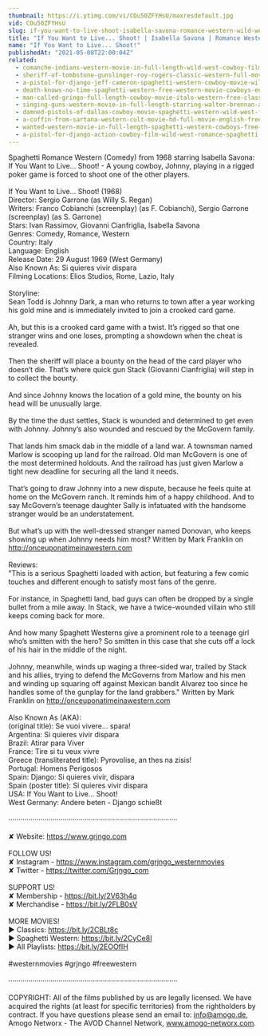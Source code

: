 ```yaml
---
thumbnail: https://i.ytimg.com/vi/COu50ZFYHsU/maxresdefault.jpg
vid: COu50ZFYHsU
slug: if-you-want-to-live-shoot-isabella-savona-romance-western-wild-west-spaghetti-western
title: "If You Want to Live... Shoot! | Isabella Savona | Romance Western | Wild West | Spaghetti Western"
name: "If You Want to Live... Shoot!"
publishedAt: "2021-05-08T22:00:04Z"
related:
  - comanche-indians-western-movie-in-full-length-wild-west-cowboy-film
  - sheriff-of-tombstone-gunslinger-roy-rogers-classic-western-full-movie-english
  - a-pistol-for-django-jeff-cameron-spaghetti-western-cowboy-movie-wild-west-english
  - death-knows-no-time-spaghetti-western-free-western-movie-cowboys-english
  - man-called-gringo-full-length-cowboy-movie-italo-western-free-classic-movie
  - singing-guns-western-movie-in-full-length-starring-walter-brennan-action-film-free-movie
  - damned-pistols-of-dallas-cowboy-movie-spaghetti-western-wild-west-free-full-western-movie
  - a-coffin-from-sartana-western-cult-movie-hd-full-movie-english-free-cowboy-film
  - wanted-western-movie-in-full-length-spaghetti-western-cowboys-free-movie
  - a-pistol-for-django-action-cowboy-film-wild-west-romance-spaghetti-movie-full-length
---
```


Spaghetti Romance Western (Comedy) from 1968 starring Isabella Savona: If You Want to Live... Shoot! - A young cowboy, Johnny, playing in a rigged poker game is forced to shoot one of the other players.<br />
<br />
If You Want to Live... Shoot! (1968)<br />
Director: Sergio Garrone (as Willy S. Regan)<br />
Writers: Franco Cobianchi (screenplay) (as F. Cobianchi), Sergio Garrone (screenplay) (as S. Garrone)<br />
Stars: Ivan Rassimov, Giovanni Cianfriglia, Isabella Savona <br />
Genres: Comedy, Romance, Western <br />
Country: Italy<br />
Language: English<br />
Release Date: 29 August 1969 (West Germany) <br />
Also Known As: Si quieres vivir dispara <br />
Filming Locations: Elios Studios, Rome, Lazio, Italy <br />
<br />
Storyline:<br />
Sean Todd is Johnny Dark, a man who returns to town after a year working his gold mine and is immediately invited to join a crooked card game.<br />
<br />
Ah, but this is a crooked card game with a twist. It’s rigged so that one stranger wins and one loses, prompting a showdown when the cheat is revealed.<br />
<br />
Then the sheriff will place a bounty on the head of the card player who doesn’t die. That’s where quick gun Stack (Giovanni Cianfriglia) will step in to collect the bounty.<br />
<br />
And since Johnny knows the location of a gold mine, the bounty on his head will be unusually large.<br />
<br />
By the time the dust settles, Stack is wounded and determined to get even with Johnny. Johnny’s also wounded and rescued by the McGovern family.<br />
<br />
That lands him smack dab in the middle of a land war. A townsman named Marlow is scooping up land for the railroad. Old man McGovern is one of the most determined holdouts. And the railroad has just given Marlow a tight new deadline for securing all the land it needs.<br />
<br />
That’s going to draw Johnny into a new dispute, because he feels quite at home on the McGovern ranch. It reminds him of a happy childhood. And to say McGovern’s teenage daughter Sally is infatuated with the handsome stranger would be an understatement.<br />
<br />
But what’s up with the well-dressed stranger named Donovan, who keeps showing up when Johnny needs him most? Written by Mark Franklin on http://onceuponatimeinawestern.com<br />
<br />
Reviews:<br />
"This is a serious Spaghetti loaded with action, but featuring a few comic touches and different enough to satisfy most fans of the genre.<br />
<br />
For instance, in Spaghetti land, bad guys can often be dropped by a single bullet from a mile away. In Stack, we have a twice-wounded villain who still keeps coming back for more.<br />
<br />
And how many Spaghett Westerns give a prominent role to a teenage girl who’s smitten with the hero? So smitten in this case that she cuts off a lock of his hair in the middle of the night.<br />
<br />
Johnny, meanwhile, winds up waging a three-sided war, trailed by Stack and his allies, trying to defend the McGoverns from Marlow and his men and winding up squaring off against Mexican bandit Alvarez too since he handles some of the gunplay for the land grabbers." Written by Mark Franklin on http://onceuponatimeinawestern.com<br />
<br />
Also Known As (AKA):<br />
(original title): Se vuoi vivere... spara!<br />
Argentina: Si quieres vivir dispara<br />
Brazil: Atirar para Viver<br />
France: Tire si tu veux vivre<br />
Greece (transliterated title): Pyrovolise, an thes na zisis!<br />
Portugal: Homens Perigosos<br />
Spain: Django: Si quieres vivir, dispara<br />
Spain (poster title): Si quieres vivir dispara<br />
USA: If You Want to Live... Shoot!<br />
West Germany: Andere beten - Django schießt<br />
<br />
····················································································<br />
<br />
✘ Website: https://www.grjngo.com<br />
<br />
FOLLOW US!<br />
✘ Instagram - https://www.instagram.com/grjngo_westernmovies<br />
✘ Twitter - https://twitter.com/Grjngo_com<br />
<br />
SUPPORT US!<br />
✘ Membership - https://bit.ly/2V63h4q<br />
✘ Merchandise - https://bit.ly/2FLB0sV<br />
<br />
MORE MOVIES! <br />
► Classics: https://bit.ly/2CBLt8c <br />
► Spaghetti Western: https://bit.ly/2CyCe8I <br />
► All Playlists: https://bit.ly/2EOOfIH <br />
<br />
#westernmovies #grjngo #freewestern<br />
<br />
····················································································<br />
<br />
COPYRIGHT: All of the films published by us are legally licensed. We have acquired the rights (at least for specific territories) from the rightholders by contract. If you have questions please send an email to: info@amogo.de, Amogo Networx - The AVOD Channel Network, www.amogo-networx.com.